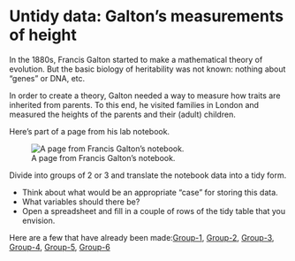 # Untidy data: Galton's measurements of height

In the 1880s, Francis Galton started to make a mathematical theory of evolution. But the basic biology of heritability was not known: nothing about "genes" or DNA, etc. 

In order to create a theory, Galton needed a way to measure how traits are inherited from parents. To this end, he visited families in London and measured the heights of the parents and their (adult) children.

Here's part of a page from his lab notebook.

![A page from Francis Galton's notebook.](images/galton-notebook.jpg)

Divide into groups of 2 or 3 and translate the notebook data into a tidy form.

- Think about what would be an appropriate "case" for storing this data.
- What variables should there be?
- Open a spreadsheet and fill in a couple of rows of the tidy table that you envision.

Here are a few that have already been made:[Group-1](https://docs.google.com/spreadsheet/ccc?key=0Am13enSalO74dHNpejZtd3dQTXlPM245R0ZQbG0yYkE&usp=sharing), [Group-2](https://docs.google.com/spreadsheet/ccc?key=0Am13enSalO74dHk1enZoVnhrV09ad2x4dXR1MlpWNFE&usp=sharing), [Group-3](https://docs.google.com/spreadsheet/ccc?key=0Am13enSalO74dElIQkh0SWtyaW9aRkdMZVBERHdJNXc#gid=0), [Group-4](https://docs.google.com/spreadsheet/ccc?key=0Am13enSalO74dEYxdEhWZUI1S3NxN2ZaaThXSEtMVWc&usp=sharing), [Group-5](https://docs.google.com/spreadsheet/ccc?key=0Am13enSalO74dDVsLWJaUHV5emFVQlVfSjFrdmFkYXc&usp=sharing), [Group-6](https://docs.google.com/spreadsheet/ccc?key=0Am13enSalO74dFdvNGpFZkNuUHZqd2g2UEVDc0VEZEE&usp=sharing)

